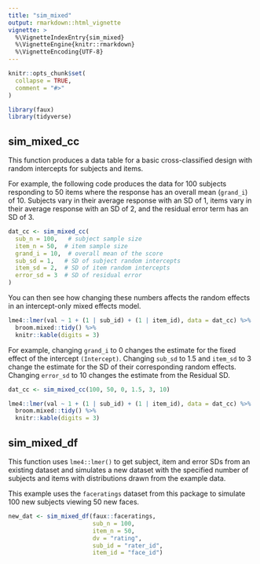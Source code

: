 ```yaml
---
title: "sim_mixed"
output: rmarkdown::html_vignette
vignette: >
  %\VignetteIndexEntry{sim_mixed}
  %\VignetteEngine{knitr::rmarkdown}
  %\VignetteEncoding{UTF-8}
---
```


```r
knitr::opts_chunk$set(
  collapse = TRUE,
  comment = "#>"
)
```

```r
library(faux)
library(tidyverse)
```

## sim_mixed_cc

This function produces a data table for a basic cross-classified design with random intercepts for subjects and items. 

For example, the following code produces the data for 100 subjects responding to 50 items where the response has an overall mean (`grand_i`) of 10. Subjects vary in their average response with an SD of 1, items vary in their average response with an SD of 2, and the residual error term has an SD of 3.

```r
dat_cc <- sim_mixed_cc(
  sub_n = 100,   # subject sample size
  item_n = 50,  # item sample size
  grand_i = 10,  # overall mean of the score
  sub_sd = 1,   # SD of subject random intercepts
  item_sd = 2,  # SD of item random intercepts
  error_sd = 3  # SD of residual error
)
```

You can then see how changing these numbers affects the random effects in an intercept-only mixed effects model.

```r
lme4::lmer(val ~ 1 + (1 | sub_id) + (1 | item_id), data = dat_cc) %>%
  broom.mixed::tidy() %>%
  knitr::kable(digits = 3)
```

For example, changing `grand_i` to 0 changes the estimate for the fixed effect of the intercept `(Intercept)`. Changing `sub_sd` to 1.5 and `item_sd` to 3 change the estimate for the SD of their corresponding random effects. Changing `error_sd` to 10 changes the estimate from the Residual SD. 

```r
dat_cc <- sim_mixed_cc(100, 50, 0, 1.5, 3, 10)

lme4::lmer(val ~ 1 + (1 | sub_id) + (1 | item_id), data = dat_cc) %>%
  broom.mixed::tidy() %>%
  knitr::kable(digits = 3)
```

## sim_mixed_df

This function uses `lme4::lmer()` to get subject, item and error SDs from an existing dataset and simulates a new dataset with the specified number of subjects and items with distributions drawn from the example data.

This example uses the `faceratings` dataset from this package to simulate 100 new subjects viewing 50 new faces.

```r

new_dat <- sim_mixed_df(faux::faceratings, 
                        sub_n = 100, 
                        item_n = 50, 
                        dv = "rating", 
                        sub_id = "rater_id", 
                        item_id = "face_id")

```



